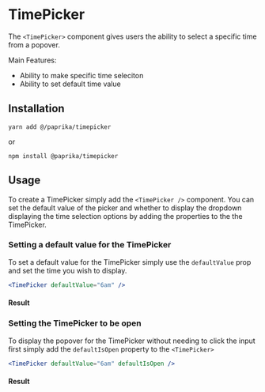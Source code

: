
# TimePicker

The `<TimePicker>` component gives users the ability to select a specific time from a popover.

Main Features:

- Ability to make specific time seleciton
- Ability to set default time value

## Installation

```
yarn add @/paprika/timepicker
```

or

```
npm install @paprika/timepicker
```

## Usage

To create a TimePicker simply add the `<TimePicker />` component. You can set the default value of the picker and whether to display the dropdown displaying the time selection options by adding the properties to the the TimePicker.

### Setting a default value for the TimePicker

To set a default value for the TimePicker simply use the `defaultValue` prop and set the time you wish to display.

```jsx
<TimePicker defaultValue="6am" />
```

#### Result

<TimePicker defaultValue="6am" />

### Setting the TimePicker to be open

To display the popover for the TimePicker without needing to click the input first simply add the `defaultIsOpen` property to the `<TimePicker>`

```jsx
<TimePicker defaultValue="6am" defaultIsOpen />
```

#### Result

<TimePicker defaultValue="6am" defaultIsOpen />
